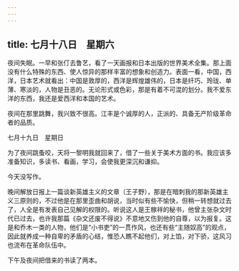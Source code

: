 ```yaml
---
---
---
```

title: 七月十八日　星期六
---




夜间失眠。一早和张仃去鲁艺，看了一天画报和日本出版的世界美术全集。那上面没有什么特殊的东西、使人惊异的那样丰富的想象和创造力。表面一看，中国，西洋，日本艺术就看出：中国是敦厚的，西洋是辉煌雄伟的，日本是纤巧、玲珑、单薄、寒淡的，人物是丑恶的。无论形式或色彩，那是有着不可混的划分。我不爱东洋的东西，我还是爱西洋和本国的艺术。

夜间在那里跳舞，我兴致不很高。江丰是个诚厚的人，正派的、具备无产阶级革命者的品质。





七月十九日　星期日


为了夜间跳蚤咬，天将一黎明我就回来了，借了一些关于美术方面的书。我应该多准备知识，多读书、看画，学习，会使我更深沉和谦抑。

今天没写作。

晚间解放日报上一篇谈新英雄主义的文章（王子野），那是在暗刺我的那新英雄主义三原则的，不过他是在那里歪曲和胡说，当时似有些不愉快，但稍一转想就过去了，人全是有发表自己见解的权限的。听说这人是王稼祥的秘书，他曾主张杂文时代已过去，也许我那篇《杂文还废不得说》不意地又伤到他的自尊，以为报复。这是和乔木一类的人物，他们是“小书吏”的一贯作风，也还有些“主随奴高”的观点，因此就养成一种自卑的矛盾的心结，惟恐人瞧不起他们，对上馅，对下骄，这风习也流布在革命队伍中。

下午及夜间把借来的书读了两本。
